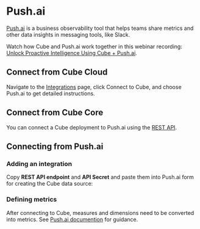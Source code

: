 # Push.ai

[Push.ai](https://push.ai) is a business observability tool that helps teams
share metrics and other data insights in messaging tools, like Slack.

<Screenshot src="https://ucarecdn.com/b7f2f073-fd77-4de3-a40f-ee7e3690b535/"/>

<InfoBox>

Watch how Cube and Push.ai work together in this webinar recording:
[Unlock Proactive Intelligence Using Cube + Push.ai](https://cube.dev/events/unlock-proactive-intelligence-using-cube-push-ai).

</InfoBox>

## Connect from Cube Cloud

Navigate to the [Integrations](/product/workspace/integrations#connect-specific-tools)
page, click <Btn>Connect to Cube</Btn>, and choose <Btn>Push.ai</Btn> to get
detailed instructions.

## Connect from Cube Core

You can connect a Cube deployment to Push.ai using the [REST API](/product/apis-integrations/rest-api).

## Connecting from Push.ai

### Adding an integration

Copy **REST API endpoint** and **API Secret** and paste them into Push.ai form for
creating the Cube data source:

<Screenshot src="https://ucarecdn.com/06a814c2-25df-42d4-8b24-406292b50ac3/"/>

### Defining metrics

After connecting to Cube, measures and dimensions need to be converted into
metrics. See [Push.ai documention](https://docs.push.ai/semantic-layer-integrations/cube#usage-notes)
for guidance.


